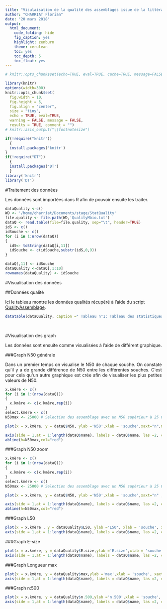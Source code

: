 ```yaml
---
title: "Visulaisation de la qualité des assemblages issue de la littérature"
author: "CHARRIAT Florian"
date: "20 mars 2018"
output:
  html_document:
    code_folding: hide
    fig_caption: yes
    highlight: zenburn
    theme: cerulean
    toc: yes
    toc_depth: 5
    toc_float: yes
---
```

```r
# knitr::opts_chunk$set(echo=TRUE, eval=TRUE, cache=TRUE, message=FALSE, warning=FALSE, comment="")

library(knitr)
options(width=300)
knitr::opts_chunk$set(
  fig.width = 10, 
  fig.height = 5, 
  fig.align = "center", 
  size = "tiny", 
  echo = TRUE, eval=TRUE, 
  warning = FALSE, message = FALSE, 
  results = TRUE, comment = "")
# knitr::asis_output("\\footnotesize")

```


```r
if(!require("knitr"))
  {
  install.packages('knitr')
}
if(!require("DT"))
  {
  install.packages('DT')
  }
library('knitr')
library('DT')
```


#Traitement des données

<p style="text-align:justify";>Les données sont importées dans R afin de pouvoir ensuite les traiter.</p>

```r
dataQuality <-c()
WD <- '/home/charriat/Documents/stage/StatQuality'
file.quality <- file.path(WD,'QualityMbio.txt')
dataQ <- read.table(file=file.quality, sep="\t", header=TRUE)
idS <- c()
idSouche <- c()
for (i in 1:nrow(dataQ))
{
  idS<- toString(dataQ[i,11])
  idSouche <- c(idSouche,substr(idS,0,9))
}

dataQ[,11] <- idSouche
dataQuality <-dataQ[,1:10]
rownames(dataQuality) <- idSouche
```


#Visualisation des données


##Données qualité 

Ici le tableau montre les données qualités récupéré à l'aide du script <a href='https://floriancha.github.io/Script/index.html' target='_blank'>QualityAssemblage</a>.
```R
datatable(dataQuality, caption =" Tableau n°1: Tableau des statistiques de qualité de tous les assemblages",colnames = c('Id', colnames(dataQuality)),extensions = 'Buttons', options = list(dom = 'Blfrtip',buttons = c('copy', 'csv', 'excel', 'pdf', 'print'))) 
```

&nbsp;


#Visualisation des graph

Les données sont ensuite comme visualisées à l'aide de différent graphique.

###Graph N50 générale

<p style="text-align:justify";>Dans un premier temps on visualise le N50 de chaque souche. On constate qu'il y a de grande différence de N50 entre les différentes souches. C'est pour cela qu'un autre graphique est crée afin de visualiser les plus petites valeurs de N50.</p>

```r
x.kmère <- c()
for (i in 1:(nrow(dataQ)))
{
  x.kmère <- c(x.kmère,rep(i))
}
select.kmère <- c()
N50max <- 25000 # Selection des assemblage avec un N50 supérieur à 25 000

plot(x = x.kmère, y = dataQ$N50, ylab ='N50',xlab = 'souche',xaxt="n",main ='Graphique n°1 : Assemblage de chaque souche en fonction du N50', cex = 0.3)

axis(side = 1,at = 1:length(dataQ$name), labels = dataQ$name, las =2, cex.axis = 0.6)
abline(h=N50max,col="red")
```

###Graph N50 zoom

```r
x.kmère <- c()
for (i in 1:(nrow(dataQ)))
{
  x.kmère <- c(x.kmère,rep(i))
}
select.kmère <- c()
N50max <- 25000 # Selection des assemblage avec un N50 supérieur à 25 000

plot(x = x.kmère, y = dataQ$N50, ylab ='N50',xlab = 'souche',xaxt="n" ,ylim=c(100,250000) ,main ='Graphique n°1 : Assemblage de chaque souche en fonction du N50', cex = 0.3)

axis(side = 1,at = 1:length(dataQ$name), labels = dataQ$name, las =2, cex.axis = 0.6)
abline(h=N50max,col="red")
```

###Graph L50

```r
plot(x = x.kmère , y = dataQuality$L50, ylab ='L50', xlab = 'souche', xaxt="n" , main ='Graphique n°2 : Assemblage de chaque souche en fonction du L50', cex = 0.1)
axis(side = 1,at = 1:length(dataQ$name), labels = dataQ$name, las =2, cex.axis = 0.6)

```

###Graph E-size

```r
plot(x = x.kmère, y = dataQuality$E.size,ylab ='E.size',xlab = 'souche',xaxt="n", main ="Graphique n°3 : Assemblage de chaque souche en fonction de l'E-size", cex = 0.3)
axis(side = 1,at = 1:length(dataQ$name), labels = dataQ$name, las =2, cex.axis = 0.6)

```

###Graph Longueur max
```r
plot(x = x.kmère, y = dataQuality$max,ylab ='max',xlab = 'souche', xaxt="n" , main ='Graphique n°4 : Assemblage de chaque souche en fonction de la longueur max des contigs', cex = 0.3)
axis(side = 1,at = 1:length(dataQ$name), labels = dataQ$name, las =2, cex.axis = 0.6)


```

###Graph n:500
```r
plot(x = x.kmère, y = dataQuality$n.500,ylab ='n.500',xlab = 'souche', xaxt="n" , main ='Graphique n°5 : Assemblage de chaque souche en fonction du nombre de contigs supérieur à 500', cex = 0.3)
axis(side = 1,at = 1:length(dataQ$name), labels = dataQ$name, las =2, cex.axis = 0.6)


```
